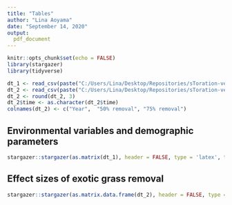 ```yaml
---
title: "Tables"
author: "Lina Aoyama"
date: "September 14, 2020"
output:
  pdf_document
---
```


```r
knitr::opts_chunk$set(echo = FALSE)
library(stargazer)
library(tidyverse)
```

```r
dt_1 <- read_csv(paste("C:/Users/Lina/Desktop/Repositories/sToration-vernal-pools/data_analysis/", "Table1.csv", sep=""))
dt_2 <- read_csv(paste("C:/Users/Lina/Desktop/Repositories/sToration-vernal-pools/data_analysis/", "Table2.csv", sep =""))
dt_2 <- round(dt_2, 3)
dt_2$time <- as.character(dt_2$time)
colnames(dt_2) <- c("Year",  "50% removal", "75% removal")

```

## Environmental variables and demographic parameters
```r
stargazer::stargazer(as.matrix(dt_1), header = FALSE, type = 'latex', title = "Regression results")
```

## Effect sizes of exotic grass removal
```r
stargazer::stargazer(as.matrix.data.frame(dt_2), header = FALSE, type = 'latex', title = "Effect sizes of exotic grass removal by year")
```